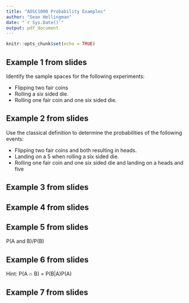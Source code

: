 ```yaml
---
title: "ADSC1000 Probability Examples"
author: "Sean Hellingman"
date: "`r Sys.Date()`"
output: pdf_document
---
```


```r
knitr::opts_chunk$set(echo = TRUE)
```


## Example 1 from slides

Identify the sample spaces for the following experiments:

- Flipping two fair coins
- Rolling a six sided die.
- Rolling one fair coin and one six sided die.



## Example 2 from slides

Use the classical definition to determine the probabilities of the
following events:

- Flipping two fair coins and both resulting in heads.
- Landing on a 5 when rolling a six sided die.
- Rolling one fair coin and one six sided die and landing on a heads and five




## Example 3 from slides




## Example 4 from slides




## Example 5 from slides

P(A and B)/P(B)


## Example 6 from slides

Hint: P(A ∩ B) = P(B|A)P(A)


## Example 7 from slides


